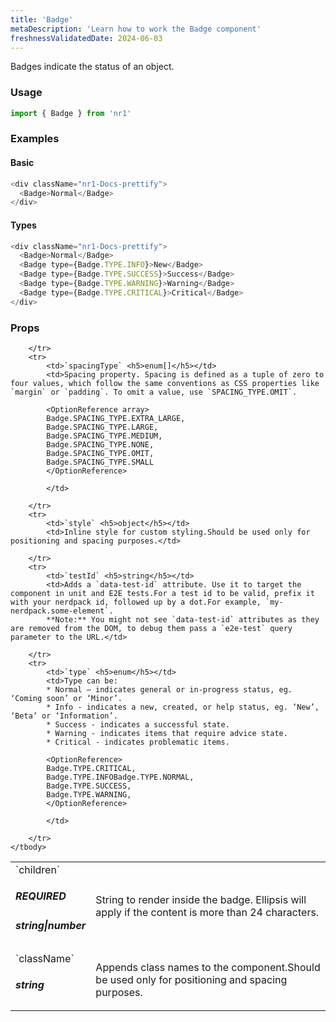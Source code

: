 ```yaml
---
title: 'Badge'
metaDescription: 'Learn how to work the Badge component'
freshnessValidatedDate: 2024-06-03
---
```


Badges indicate the status of an object.

### Usage

```js
import { Badge } from 'nr1'
```



### Examples

#### Basic

```js
<div className="nr1-Docs-prettify">
  <Badge>Normal</Badge>
</div>
```



#### Types

```js
<div className="nr1-Docs-prettify">
  <Badge>Normal</Badge>
  <Badge type={Badge.TYPE.INFO}>New</Badge>
  <Badge type={Badge.TYPE.SUCCESS}>Success</Badge>
  <Badge type={Badge.TYPE.WARNING}>Warning</Badge>
  <Badge type={Badge.TYPE.CRITICAL}>Critical</Badge>
</div>
```



### Props

<table>
    <tbody>
        <tr>
            <td>`children` <h5>REQUIRED</h5><h5>string|number</h5></td>
            <td>String to render inside the badge. Ellipsis will apply if the content is more than 24 characters.</td>
        </tr>
        <tr>
            <td>`className` <h5>string</h5></td>
            <td>Appends class names to the component.Should be used only for positioning and spacing purposes.</td>

        </tr>
        <tr>
            <td>`spacingType` <h5>enum[]</h5></td>
            <td>Spacing property. Spacing is defined as a tuple of zero to four values, which follow the same conventions as CSS properties like `margin` or `padding`. To omit a value, use `SPACING_TYPE.OMIT`.
            
            <OptionReference array>
            Badge.SPACING_TYPE.EXTRA_LARGE,
            Badge.SPACING_TYPE.LARGE,
            Badge.SPACING_TYPE.MEDIUM,
            Badge.SPACING_TYPE.NONE,
            Badge.SPACING_TYPE.OMIT,
            Badge.SPACING_TYPE.SMALL
            </OptionReference>
            
            </td>

        </tr>
        <tr>
            <td>`style` <h5>object</h5></td>
            <td>Inline style for custom styling.Should be used only for positioning and spacing purposes.</td>

        </tr>
        <tr>
            <td>`testId` <h5>string</h5></td>
            <td>Adds a `data-test-id` attribute. Use it to target the component in unit and E2E tests.For a test id to be valid, prefix it with your nerdpack id, followed up by a dot.For example, `my-nerdpack.some-element`.
            **Note:** You might not see `data-test-id` attributes as they are removed from the DOM, to debug them pass a `e2e-test` query parameter to the URL.</td>

        </tr>
        <tr>
            <td>`type` <h5>enum</h5></td>
            <td>Type can be:
            * Normal — indicates general or in-progress status, eg. ‘Coming soon’ or ‘Minor’. 
            * Info - indicates a new, created, or help status, eg. ‘New’, ‘Beta’ or ‘Information’. 
            * Success - indicates a successful state. 
            * Warning - indicates items that require advice state. 
            * Critical - indicates problematic items.
            
            <OptionReference>
            Badge.TYPE.CRITICAL,
            Badge.TYPE.INFOBadge.TYPE.NORMAL,
            Badge.TYPE.SUCCESS,
            Badge.TYPE.WARNING,
            </OptionReference>
            
            </td>

        </tr>
    </tbody>
</table>